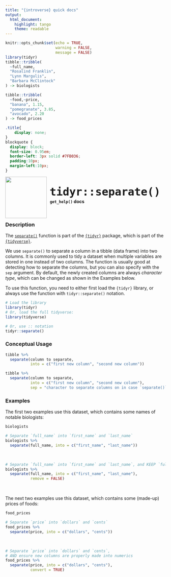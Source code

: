 ```yaml
---
title: "{introverse} quick docs"
output: 
  html_document:
    highlight: tango
    theme: readable
---
```



```r
knitr::opts_chunk$set(echo = TRUE, 
                      warning = FALSE, 
                      message = FALSE)
library(tidyr)
tibble::tribble(
  ~full_name, 
  "Rosalind Franklin", 
  "Lynn Margulis",
  "Barbara McClintock"
) -> biologists

tibble::tribble(
  ~food,~price, 
  "banana", 1.15,
  "pomegranate", 3.85,
  "avocado", 2.20
) -> food_prices

```

```css
.title{
    display: none;
}
blockquote {
  display: block;
  font-size: 0.95em;
  border-left: 3px solid #7FB036;
  padding:10px;
  margin-left:10px;
}
```

<div>
<br>
 <img src = "logo.png" style = "float:left;height:130px;margin-top:-20px;">
 <span style = "font-weight:bold;font-size:40px;"> 
  &nbsp;<code>tidyr::separate()</code>
 </span>
 <br>
 <b>&nbsp;&nbsp;&nbsp;<code>get_help()</code> docs</b>
</div>
<br>

### Description

The [`separate()`](https://tidyr.tidyverse.org/reference/separate.html) function is part of the [`{tidyr}`](https://tidyr.tidyverse.org/) package, which is part of the [`{tidyverse}`](https://www.tidyverse.org/).


We use `separate()` to separate a column in a tibble (data frame) into two columns. It is commonly used to tidy a dataset when multiple variables are stored in one instead of two columns. The function is usually good at detecting how to separate the columns, but you can also specify with the `sep` argument. By default, the newly created columns are always _character type_, which can be changed as shown in the Examples below.

<!-- Add the following if the topic is a function that does NOT come with base R, and uncomment/fill in the subsequent multiline HTML comment: -->
To use this function, you need to either first load the `{tidyr}` library, or always use the function with `tidyr::separate()` notation.

```r
# Load the library
library(tidyr)
# Or, load the full tidyverse:
library(tidyverse)

# Or, use :: notation
tidyr::separate()
```


### Conceptual Usage 

```r
tibble %>% 
  separate(column to separate, 
           into = c("first new column", "second new column"))

tibble %>% 
  separate(column to separate, 
           into = c("first new column", "second new column"), 
           sep = "character to separate columns on in case `separate()` guesses poorly")
```

### Examples

The first two examples use this dataset, which contains some names of notable biologists:

```r
biologists
```

```r
# Separate `full_name` into `first_name` and `last_name`
biologists %>% 
  separate(full_name, into = c("first_name", "last_name"))
```

<br>  <!-- Do not delete the <br>, and make sure to keep the previous and following lines blank. -->

```r
# Separate `full_name` into `first_name` and `last_name`, and KEEP `full_name`
biologists %>% 
  separate(full_name, into = c("first_name", "last_name"), 
           remove = FALSE)
```

<br>

The next two examples use this dataset, which contains some (made-up) prices of foods:

```r
food_prices
```

```r
# Separate `price` into `dollars` and `cents`
food_prices %>% 
  separate(price, into = c("dollars", "cents"))
```

<br>  <!-- Do not delete the <br>, and make sure to keep the previous and following lines blank. -->

```r
# Separate `price` into `dollars` and `cents`, 
# AND ensure new columns are properly made into numerics
food_prices %>% 
  separate(price, into = c("dollars", "cents"), 
           convert = TRUE)
```